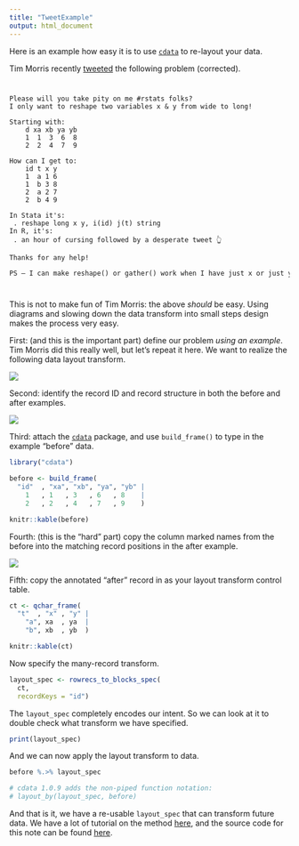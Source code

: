 ```yaml
---
title: "TweetExample"
output: html_document
---
```


Here is an example how easy it is to use [`cdata`](https://github.com/WinVector/cdata) to re-layout your data.

Tim Morris recently [tweeted](https://twitter.com/WinVectorLLC/status/1117797504920080384) the following problem (corrected).

<code>
<pre>
Please will you take pity on me #rstats folks?
I only want to reshape two variables x & y from wide to long!

Starting with:
    d xa xb ya yb
    1  1  3  6  8
    2  2  4  7  9

How can I get to:
    id t x y
    1  a 1 6
    1  b 3 8
    2  a 2 7
    2  b 4 9
    
In Stata it's:
 . reshape long x y, i(id) j(t) string
In R, it's:
 . an hour of cursing followed by a desperate tweet 👆

Thanks for any help!

PS – I can make reshape() or gather() work when I have just x or just y.
</pre>
</code>

This is not to make fun of Tim Morris: the above *should* be easy.  Using diagrams and slowing down the data transform into small steps design makes the process very easy.

First: (and this is the important part) define our problem *using an example*.  Tim Morris did this really well, but let's repeat it here.  We want to realize the following data layout transform.

![](tw.png)

Second: identify the record ID and record structure in both the before and after examples.

![](tw2.png)

Third: attach the [`cdata`](https://github.com/WinVector/cdata) package, and use `build_frame()` to type in the example "before" data.

```r
library("cdata")

before <- build_frame(
  "id"  , "xa", "xb", "ya", "yb" |
    1   , 1   , 3   , 6   , 8    |
    2   , 2   , 4   , 7   , 9    )

knitr::kable(before)
```

Fourth: (this is the "hard" part) copy the column marked names from the before into the matching record positions in the after example.

![](tw3.png)

Fifth: copy the annotated "after" record in as your layout transform control table.


```r
ct <- qchar_frame(
  "t"  , "x" , "y" |
    "a", xa  , ya  |
    "b", xb  , yb  )

knitr::kable(ct)
```

Now specify the many-record transform.

```r
layout_spec <- rowrecs_to_blocks_spec(
  ct,
  recordKeys = "id")
```

The `layout_spec` completely encodes our intent.  So we can look at it to double check what transform we have specified.

```r
print(layout_spec)
```

And we can now apply the layout transform to data.

```r
before %.>% layout_spec

# cdata 1.0.9 adds the non-piped function notation:
# layout_by(layout_spec, before)
```

And that is it, we have a re-usable `layout_spec` that can transform future data.  We have a lot of tutorial on the method [here](https://winvector.github.io/cdata/), and the source code for this note can be found [here](https://github.com/WinVector/cdata/blob/master/extras/tw/TweetExample.Rmd).


